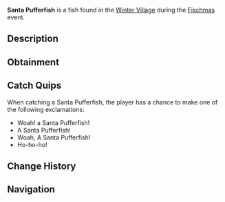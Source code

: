 {{FishInfobox
|image          = Santa Pufferfish.png
|rarity         = Limited
|event          = Fischmas
|sea            = First Sea
|location       = [[Fischmas]]
|sublocation    = 
|sources        = Fishing Rod, Supreme Present
|radar_location = 
|prog_speed     = -12
|xp             = 1200
|weather        = Foggy
|time           = Night
|season         = Winter
|bait           = Peppermint Worm
|base_weight    = 2.5
|base_value     = 2000
|weight_range   = 1.7
|base_chance    = 0.1
|base_resil     = 50
}}
'''Santa Pufferfish''' is a {{Rarity|Limited}} fish found in the [[Winter Village]] during the [[Fischmas]] event.

== Description ==
{{Description|A pufferfish, but with a santa hat! How jolly!|Bestiary Entry}}

== Obtainment ==
{{Description|Only can be caught during Fischmas24.|Bestiary Hint}}
{{Fish Availability|
Fischmas/Winter Village
|top_rods      = 
Leviathan's Fang Rod\42122.49\199322.31;
Ethereal Prism Rod\39962.22\144431.83;
Seraphic Rod\38373.05\145959.56;
No-Life Rod\37827.05\154507.93;
Trident Rod\36910.95\173639.21;
Resourceful Rod\30831.14\120679.79;
Destiny Rod\32224.96\135322.34;
Heaven's Rod\30602.95\136244.64;
Free Spirit Rod\35232.58\165743.71;
Lucky Rod\22339.14\112236.98;
Midas Rod\15307.93\70742.82;
Long Rod\22151.82\99872.37;
Rod Of The Forgotten Fang\35846.89\141864.62;
Challenger's Rod\34553.64\144277.36;
Rod Of The Depths\32154.73\130058.05;
Rod Of The Exalted One\31789.08\136113.59;
Zeus Rod\31326.31\134836.31;
Verdant Shear Rod\30810.55\137362.57;
Blazebringer Rod\29869.45\130617.79;
Depthseeker Rod\28218.76\123334.99;
Avalanche Rod\25433.82\110679.11;
Volcanic Rod\24415.8\106672.95;
Training Rod\15463.68\67682.66;
Steady Rod\9094.59\45004.14
|recommended   = Ethereal Prism Rod
}}

== Catch Quips ==
When catching a Santa Pufferfish, the player has a chance to make one of the following exclamations:
* Woah! a Santa Pufferfish!
* A Santa Pufferfish!
* Woah, A Santa Pufferfish!
* Ho-ho-ho!

== Change History ==
{{Change History|{{subst:Current Version}}}}

== Navigation ==
{{Fish Navbox|Fischmas}}